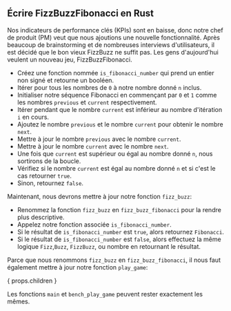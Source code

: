 
## Écrire FizzBuzzFibonacci en Rust

Nos indicateurs de performance clés (KPIs) sont en baisse, donc notre chef de produit (PM) veut que nous ajoutions une nouvelle fonctionnalité.
Après beaucoup de brainstorming et de nombreuses interviews d'utilisateurs, il est décidé que le bon vieux FizzBuzz ne suffit pas.
Les gens d'aujourd'hui veulent un nouveau jeu, FizzBuzzFibonacci.

<FizzBuzzFibonacciRules />

<IsFibonacciNumberRustCode />

- Créez une fonction nommée `is_fibonacci_number` qui prend un entier non signé et retourne un booléen.
- Itérer pour tous les nombres de `0` à notre nombre donné `n` inclus.
- Initialiser notre séquence Fibonacci en commençant par `0` et `1` comme les nombres `previous` et `current` respectivement.
- Itérer pendant que le nombre `current` est inférieur au nombre d'itération `i` en cours.
- Ajoutez le nombre `previous` et le nombre `current` pour obtenir le nombre `next`.
- Mettre à jour le nombre `previous` avec le nombre `current`.
- Mettre à jour le nombre `current` avec le nombre `next`.
- Une fois que `current` est supérieur ou égal au nombre donné `n`, nous sortirons de la boucle.
- Vérifiez si le nombre `current` est égal au nombre donné `n` et si c'est le cas retourner `true`.
- Sinon, retournez `false`.

Maintenant, nous devrons mettre à jour notre fonction `fizz_buzz`:

<FizzBuzzFibonacciRustCode />

- Renommez la fonction `fizz_buzz` en `fizz_buzz_fibonacci` pour la rendre plus descriptive.
- Appelez notre fonction associée `is_fibonacci_number`.
- Si le résultat de `is_fibonacci_number` est `true`, alors retournez `Fibonacci`.
- Si le résultat de `is_fibonacci_number` est `false`, alors effectuez la même logique `Fizz`,`Buzz`, `FizzBuzz`, ou nombre en retournant le résultat.

Parce que nous renommons `fizz_buzz` en `fizz_buzz_fibonacci`, il nous faut également mettre à jour notre fonction `play_game`:

{ props.children }

Les fonctions `main` et `bench_play_game` peuvent rester exactement les mêmes.